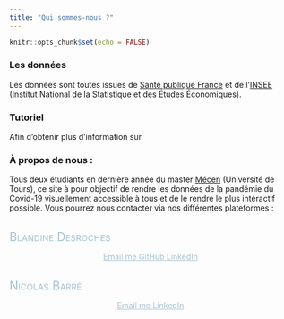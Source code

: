 ```yaml
---
title: "Qui sommes-nous ?"
---
```


```r
knitr::opts_chunk$set(echo = FALSE)
```
### Les données

Les données sont toutes issues de [Santé publique France](https://www.santepubliquefrance.fr/) et de l'[INSEE](https://www.insee.fr/fr/accueil) (Institut National de la Statistique et des Études Économiques).

### Tutoriel

Afin d'obtenir plus d'information sur

### À propos de nous :


Tous deux étudiants en dernière année du master [Mécen](http://mecen-univ-tours.fr/) (Université de Tours), ce site à pour objectif de rendre les données de la pandémie du Covid-19 visuellement accessible à tous et de le rendre le plus intéractif possible. 
Vous pourrez nous contacter via nos différentes plateformes :


<br>
<span itemprop="name" style="font-variant: small-caps; color: #A4C2D1; font-size: 150%">Blandine Desroches</span>

<div style='text-align: center;  color: #A4C2D1'>
<a style='color: #A4C2D1' href="mailto:blandine.desroches@hotmail.fr" title="Email me" class = 'social-icon'><span class="fa-stack fa-lg" aria-hidden="true">
  <i class="fa fa-circle fa-stack-2x"></i>
  <i class="fa fa-envelope fa-stack-1x fa-inverse"></i>
</span>
<span class="sr-only">Email me</span>
</a>
<a style='color: #A4C2D1'href="https://github.com/bldesroch" title="GitHub" class = 'social-icon'>
  <span class="fa-stack fa-lg" aria-hidden="true">
    <i class="fa fa-circle fa-stack-2x"></i>
    <i class="fa fa-github fa-stack-1x fa-inverse"></i>
  </span>
  <span class="sr-only">GitHub</span>
</a>
<a style='color: #A4C2D1' href="https://www.linkedin.com/in/blandine-desroches/" title="LinkedIn" class = 'social-icon'><span class="fa-stack fa-lg" aria-hidden="true">
  <i class="fa fa-circle fa-stack-2x"></i>
  <i class="fa fa-linkedin fa-stack-1x fa-inverse"></i>
</span>
<span class="sr-only">LinkedIn</span>
</a>
</a>
</div>


<br>
<span itemprop="name" style="font-variant: small-caps; color: #A4C2D1; font-size: 150%">Nicolas Barré</span>

<div style='text-align: center;  color: #A4C2D1'>
<a style='color: #A4C2D1' href="mailto:nbarre351@gmail.com" title="Email me" class = 'social-icon'><span class="fa-stack fa-lg" aria-hidden="true">
  <i class="fa fa-circle fa-stack-2x"></i>
  <i class="fa fa-envelope fa-stack-1x fa-inverse"></i>
</span>
<span class="sr-only">Email me</span>
</a>
<a style='color: #A4C2D1' href="https://www.linkedin.com/in/nbarre/" title="LinkedIn" class = 'social-icon'><span class="fa-stack fa-lg" aria-hidden="true">
  <i class="fa fa-circle fa-stack-2x"></i>
  <i class="fa fa-linkedin fa-stack-1x fa-inverse"></i>
</span>
<span class="sr-only">LinkedIn</span>
</a>
</a>
</div>
